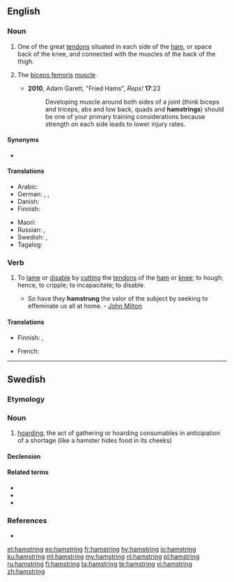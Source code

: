 ==English==

===Noun===
{{en-noun}}

# {{label|en|anatomy}} One of the great [[tendon]]s situated in each side of the [[ham]], or space back of the knee, and connected with the muscles of the back of the thigh.
# {{label|en|informal}} The [[biceps femoris]] [[muscle]].
#* '''2010''', Adam Garett, "Fried Hams", ''Reps!'' '''17''':23
#*: Developing muscle around both sides of a joint (think biceps and triceps, abs and low back, quads and '''hamstrings''') should be one of your primary training considerations because strength on each side leads to lower injury rates.

====Synonyms====
* {{sense|biceps femoris}} {{l|en|hams}}

====Translations====
{{trans-top|One of the great tendons situated in each side of the ham, or space back of the knee}}
* Arabic: {{t|ar|وَتَر اَلْمَأْبَض|m}}
* German: {{t|de|Hüftgelenkextensoren|m-p}}, {{t|de|ischiocrurale Muskulatur|f}}, {{t|de|rückseitige Oberschenkelmuskulatur|f}}
* Danish: {{t+|da|hase}}
* Finnish: {{t|fi|kinnerjänne}}
{{trans-mid}}
* Maori: {{t|mi|iohere kātete}}
* Russian: {{t|ru|подколе́нное сухожи́лие|n}}, {{qualifier|colloquial}} {{t+|ru|поджи́лки|f-p}}
* Swedish: {{t|sv|knäsena|c}}, {{t|sv|hassena|c}}
* Tagalog: {{t|tl|litid sa alakalakan}}
{{trans-bottom}}

{{trans-see|biceps femoris}}

===Verb===
{{en-verb|hamstrings|hamstringing|hamstrung|past_ptc2=hamstringed}}

# {{label|en|transitive}} To [[lame]] or [[disable]] by [[cut]]ting the [[tendon]]s of the [[ham]] or [[knee]]; to hough; hence, to cripple; to incapacitate; to disable.
#* So have they '''hamstrung''' the valor of the subject by seeking to effeminate us all at home. - [[w:John Milton|John Milton]]

====Translations====
{{trans-top|To lame or disable by cutting the tendons of the ham or knee; to hough; hence, to cripple; to incapacitate; to disable}}
* Finnish: {{t+|fi|lamaannuttaa}}, {{t|fi|rampauttaa}}
{{trans-mid}}
* French: {{t+|fr|paralyser}}
{{trans-bottom}}

----

==Swedish==

===Etymology===
{{suffix|hamstra|ing|lang=sv}}

===Noun===
{{sv-noun|c}}

# [[hoarding]], the act of gathering or hoarding consumables in anticipation of a shortage (like a hamster hides food in its cheeks)

====Declension====
{{sv-noun-unc-irreg-c|2=hamstringen}}

====Related terms====
* {{l|sv|hamster}}
* {{l|sv|hamstrare}}
* {{l|sv|hamstringsvåg}}

===References===
* {{R:SAOL}}

[[et:hamstring]]
[[eo:hamstring]]
[[fr:hamstring]]
[[hy:hamstring]]
[[io:hamstring]]
[[ku:hamstring]]
[[ml:hamstring]]
[[my:hamstring]]
[[nl:hamstring]]
[[pl:hamstring]]
[[ru:hamstring]]
[[fi:hamstring]]
[[ta:hamstring]]
[[te:hamstring]]
[[vi:hamstring]]
[[zh:hamstring]]